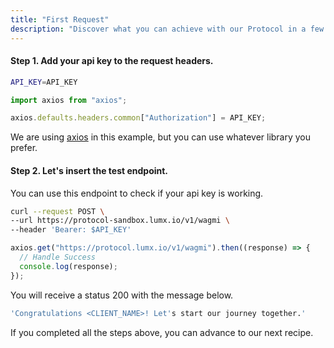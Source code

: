 ```yaml
---
title: "First Request"
description: "Discover what you can achieve with our Protocol in a few steps"
---
```


<Snippet file="admin-authentication.mdx" />

#### Step 1. Add your api key to the request headers.

<CodeGroup>

```bash cURL
API_KEY=API_KEY
```

```javascript JavaScript
import axios from "axios";

axios.defaults.headers.common["Authorization"] = API_KEY;
```

</CodeGroup>

We are using [axios](https://axios-http.com/) in this example, but you can use
whatever library you prefer.

#### Step 2. Let's insert the test endpoint.

You can use this endpoint to check if your api key is working.

<CodeGroup>

```bash cURL
curl --request POST \
--url https://protocol-sandbox.lumx.io/v1/wagmi \
--header 'Bearer: $API_KEY'
```

```javascript JavaScript
axios.get("https://protocol.lumx.io/v1/wagmi").then((response) => {
  // Handle Success
  console.log(response);
});
```

</CodeGroup>

You will receive a status 200 with the message below.

```bash
'Congratulations <CLIENT_NAME>! Let's start our journey together.'
```

If you completed all the steps above, you can advance to our next recipe.

<Snippet file="troubleshooting.mdx" />
